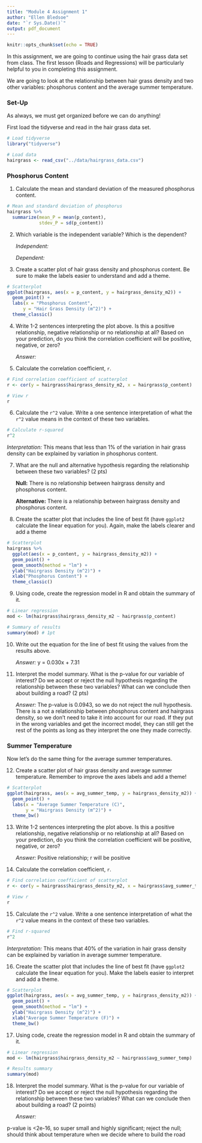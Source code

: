 ```yaml
---
title: "Module 4 Assignment 1"
author: "Ellen Bledsoe"
date: "`r Sys.Date()`"
output: pdf_document
---
```


```r
knitr::opts_chunk$set(echo = TRUE)
```

In this assignment, we are going to continue using the hair grass data set from class. The first lesson (Roads and Regressions) will be particularly helpful to you in completing this assignment.

We are going to look at the relationship between hair grass density and two other variables: phosphorus content and the average summer temperature.

### Set-Up

As always, we must get organized before we can do anything!

First load the tidyverse and read in the hair grass data set.

```r
# Load tidyverse
library("tidyverse")

# Load data
hairgrass <- read_csv("../data/hairgrass_data.csv")
```

### Phosphorus Content

1.  Calculate the mean and standard deviation of the measured phosphorus content.

```r
# Mean and standard deviation of phosphorus
hairgrass %>% 
  summarize(mean_P = mean(p_content), 
            stdev_P = sd(p_content))
```

2.  Which variable is the independent variable? Which is the dependent?

    *Independent:*

    *Dependent:*

3.  Create a scatter plot of hair grass density and phosphorus content. Be sure to make the labels easier to understand and add a theme.

```r
# Scatterplot
ggplot(hairgrass, aes(x = p_content, y = hairgrass_density_m2)) +
  geom_point() +
  labs(x = "Phosphorus Content",
      y = "Hair Grass Density (m^2)") +
  theme_classic()
```

4.  Write 1-2 sentences interpreting the plot above. Is this a positive relationship, negative relationship or no relationship at all? Based on your prediction, do you think the correlation coefficient will be positive, negative, or zero?

    *Answer:*

5.  Calculate the correlation coefficient, `r`.

```r
# Find correlation coefficient of scatterplot
r <- cor(y = hairgrass$hairgrass_density_m2, x = hairgrass$p_content)

# View r
r
```

6.  Calculate the `r^2` value. Write a one sentence interpretation of what the `r^2` value means in the context of these two variables.

```r
# Calculate r-squared
r^2 
```

*Interpretation:* This means that less than 1% of the variation in hair grass density can be explained by variation in phosphorus content.

7.  What are the null and alternative hypothesis regarding the relationship between these two variables? (2 pts)

    **Null:** There is no relationship between hairgrass density and phosphorus content.

    **Alternative:** There is a relationship between hairgrass density and phosphorus content.

8.  Create the scatter plot that includes the line of best fit (have `ggplot2` calculate the linear equation for you). Again, make the labels clearer and add a theme

```r
# Scatterplot
hairgrass %>% 
  ggplot(aes(x = p_content, y = hairgrass_density_m2)) +
  geom_point() +
  geom_smooth(method = "lm") +
  ylab("Hairgrass Density (m^2)") +
  xlab("Phosphorus Content") +
  theme_classic()
```

9.  Using code, create the regression model in R and obtain the summary of it.

```r
# Linear regression
mod <- lm(hairgrass$hairgrass_density_m2 ~ hairgrass$p_content)

# Summary of results
summary(mod) # 1pt
```

10. Write out the equation for the line of best fit using the values from the results above.

    *Answer:* y = 0.030x + 7.31

11. Interpret the model summary. What is the p-value for our variable of interest? Do we accept or reject the null hypothesis regarding the relationship between these two variables? What can we conclude then about building a road? (2 pts)

    *Answer:* The p-value is 0.0943, so we do not reject the null hypothesis. There is a not a relationship between phosphorus content and hairgrass density, so we don't need to take it into account for our road. If they put in the wrong variables and get the incorrect model, they can still get the rest of the points as long as they interpret the one they made correctly.

### Summer Temperature

Now let's do the same thing for the average summer temperatures.

12. Create a scatter plot of hair grass density and average summer temperature. Remember to improve the axes labels and add a theme!

```r
# Scatterplot
ggplot(hairgrass, aes(x = avg_summer_temp, y = hairgrass_density_m2)) +
  geom_point() +
  labs(x = "Average Summer Temperature (C)",
       y = "Hairgrass Density (m^2)") + 
  theme_bw()
```

13. Write 1-2 sentences interpreting the plot above. Is this a positive relationship, negative relationship or no relationship at all? Based on your prediction, do you think the correlation coefficient will be positive, negative, or zero?

    *Answer:* Positive relationship; r will be positive

14. Calculate the correlation coefficient, `r`.

```r
# Find correlation coefficient of scatterplot
r <- cor(y = hairgrass$hairgrass_density_m2, x = hairgrass$avg_summer_temp)

# View r
r
```

15. Calculate the `r^2` value. Write a one sentence interpretation of what the `r^2` value means in the context of these two variables.

```r
# Find r-squared
r^2 
```

*Interpretation:* This means that 40% of the variation in hair grass density can be explained by variation in average summer temperature.

16. Create the scatter plot that includes the line of best fit (have `ggplot2` calculate the linear equation for you). Make the labels easier to interpret and add a theme.

```r
# Scatterplot
ggplot(hairgrass, aes(x = avg_summer_temp, y = hairgrass_density_m2)) +
  geom_point() +
  geom_smooth(method = "lm") +
  ylab("Hairgrass Density (m^2)") +
  xlab("Average Summer Temperature (F)") +
  theme_bw()
```

17. Using code, create the regression model in R and obtain the summary of it.

```r
# Linear regression
mod <- lm(hairgrass$hairgrass_density_m2 ~ hairgrass$avg_summer_temp)

# Results summary
summary(mod) 
```

18. Interpret the model summary. What is the p-value for our variable of interest? Do we accept or reject the null hypothesis regarding the relationship between these two variables? What can we conclude then about building a road? (2 points)

    *Answer:*

p-value is \<2e-16, so super small and highly significant; reject the null; should think about temperature when we decide where to build the road
